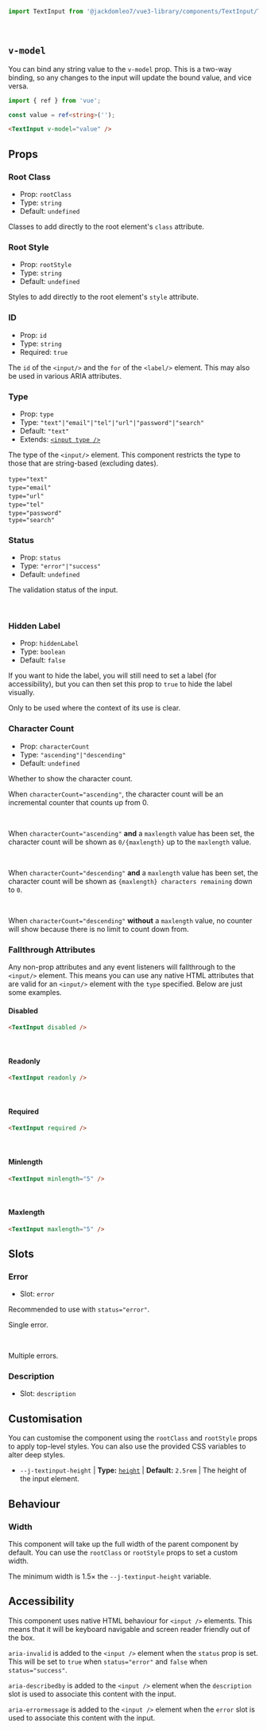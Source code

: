 
<Meta title="Components/TextInput" of={TextInputStories} />

<Title>TextInput</Title>

```ts
import TextInput from '@jackdomleo7/vue3-library/components/TextInput/TextInput.vue';
```

<Story of={TextInputStories.TypeText} />
<br/>

## `v-model`

You can bind any string value to the `v-model` prop. This is a two-way binding, so any changes to the input will update the bound value, and vice versa.

```ts
import { ref } from 'vue';

const value = ref<string>('');
```

```html
<TextInput v-model="value" />
```

## Props

### Root Class

- Prop: `rootClass`
- Type: `string`
- Default: `undefined`

Classes to add directly to the root element's `class` attribute.

### Root Style

- Prop: `rootStyle`
- Type: `string`
- Default: `undefined`

Styles to add directly to the root element's `style` attribute.

### ID

- Prop: `id`
- Type: `string`
- Required: `true`

The `id` of the `<input/>` and the `for` of the `<label/>` element. This may also be used in various ARIA attributes.

### Type

- Prop: `type`
- Type: `"text"|"email"|"tel"|"url"|"password"|"search"`
- Default: `"text"`
- Extends: [`<input type />`](https://developer.mozilla.org/en-US/docs/Web/HTML/Element/input#input_types)

The type of the `<input/>` element. This component restricts the type to those that are string-based (excluding dates).

`type="text"`
<Story of={TextInputStories.TypeText} />
<br/>
`type="email"`
<Story of={TextInputStories.TypeEmail} />
<br/>
`type="url"`
<Story of={TextInputStories.TypeUrl} />
<br/>
`type="tel"`
<Story of={TextInputStories.TypeTel} />
<br/>
`type="password"`
<Story of={TextInputStories.TypePassword} />
<br/>
`type="search"`
<Story of={TextInputStories.TypeSearch} />

### Status

- Prop: `status`
- Type: `"error"|"success"`
- Default: `undefined`

The validation status of the input.

<Story of={TextInputStories.StatusSuccess} />
<br/>
<Story of={TextInputStories.StatusError} />

### Hidden Label

- Prop: `hiddenLabel`
- Type: `boolean`
- Default: `false`

If you want to hide the label, you will still need to set a label (for accessibility), but you can then set this prop to `true` to hide the label visually.

Only to be used where the context of its use is clear.

<Story of={TextInputStories.HiddenLabel} />

### Character Count

- Prop: `characterCount`
- Type: `"ascending"|"descending"`
- Default: `undefined`

Whether to show the character count.

When `characterCount="ascending"`, the character count will be an incremental counter that counts up from 0.

<Story of={TextInputStories.CharacterCountAscendingNoLimit} />
<br/>

When `characterCount="ascending"` **and** a `maxlength` value has been set, the character count will be shown as `0/{maxlength}` up to the `maxlength` value.

<Story of={TextInputStories.CharacterCountAscending} />
<br/>

When `characterCount="descending"` **and** a `maxlength` value has been set, the character count will be shown as `{maxlength} characters remaining` down to `0`.

<Story of={TextInputStories.CharacterCountDescending} />
<br/>

When `characterCount="descending"` **without** a `maxlength` value, no counter will show because there is no limit to count down from.

### Fallthrough Attributes

Any non-prop attributes and any event listeners will fallthrough to the `<input/>` element. This means you can use any native HTML attributes that are valid for an `<input/>` element with the `type` specified. Below are just some examples.

#### Disabled

```html
<TextInput disabled />
```

<Story of={TextInputStories.Disabled} />
<br/>

#### Readonly

```html
<TextInput readonly />
```

<Story of={TextInputStories.Readonly} />
<br/>

#### Required

```html
<TextInput required />
```

<Story of={TextInputStories.Required} />
<br/>

#### Minlength

```html
<TextInput minlength="5" />
```

<Story of={TextInputStories.Minlength} />
<br/>

#### Maxlength

```html
<TextInput maxlength="5" />
```

<Story of={TextInputStories.Maxlength} />

## Slots

### Error

- Slot: `error`

Recommended to use with `status="error"`.

Single error.

<Story of={TextInputStories.SingleError} />
<br/>

Multiple errors.

<Story of={TextInputStories.MultipleErrors} />

### Description

- Slot: `description`

<Story of={TextInputStories.WithDescription} />

## Customisation

You can customise the component using the `rootClass` and `rootStyle` props to apply top-level styles. You can also use the provided CSS variables to alter deep styles.

- `--j-textinput-height` | **Type:** [`height`](https://developer.mozilla.org/en-US/docs/Web/CSS/height) | **Default:** `2.5rem` | The height of the input element.

<Story of={TextInputStories.Custom} />

## Behaviour

### Width

This component will take up the full width of the parent component by default. You can use the `rootClass` or `rootStyle` props to set a custom width.

The minimum width is 1.5&times; the `--j-textinput-height` variable.

## Accessibility

This component uses native HTML behaviour for `<input />` elements. This means that it will be keyboard navigable and screen reader friendly out of the box.

`aria-invalid` is added to the `<input />` element when the `status` prop is set. This will be set to `true` when `status="error"` and `false` when `status="success"`.

`aria-describedby` is added to the `<input />` element when the `description` slot is used to associate this content with the input.

`aria-errormessage` is added to the `<input />` element when the `error` slot is used to associate this content with the input.